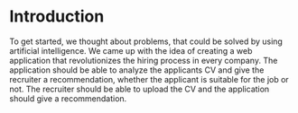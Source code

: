 # Introduction

To get started, we thought about problems, that could be solved by using artificial intelligence. We came up with the idea of creating a web application that revolutionizes the hiring process in every company. The application should be able to analyze the applicants CV and give the recruiter a recommendation, whether the applicant is suitable for the job or not. The recruiter should be able to upload the CV and the application should give a recommendation. 
